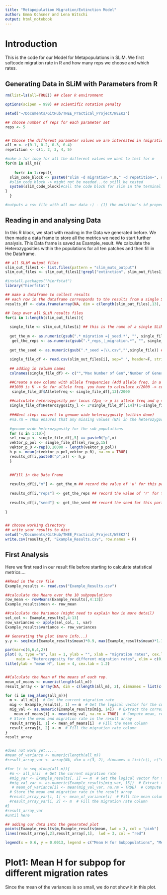 ```yaml
---
title: "Metapopulation Migration/Extinction Model"
author: Emma Ochsner and Lena Witschi
output: html_notebook
---
```


# Introduction

This is the code for our Model for Metapopulations in SLiM. We first softcode migration rate in R and how many reps we choose and which rates.

## Generating Data in SLiM with Parameters from R

```r

rm(list=ls(all=TRUE)) ## clear R environment

options(scipen = 999) ## scientific notation penalty

setwd("~/Documents/GitHub/THEE_Practical_Project/WEEK2")

## choose number of reps for each parameter set
reps <- 5


## Choose the different parameter values we are interested in (migration rate)
all_m <- c(0.1, 0.2, 0.3, 0.4)
repetition <- c(1, 2, 3, 4, 5)

#make a for loop for all the different values we want to test for m 
for(m in all_m){
  
    for(r in 1:reps){
  slim_code_block <- paste0("slim -d migration=",m," -d repetition=", r," metapop_script_basic_test.slim")
  #slim_code_block -> might not be needed...to still be tested
  system(slim_code_block)#call the code block for slim in the terminal via bash, system invokes the OS command specified by command.
}
  }

#outputs a csv file with all our data :) - (1) the mutation’s id property, (2) the identifier of its mutation type, (3) its position, (4) its selection coefficient, (5) its dominance coefficient, (6) origin subpopulation identifier, (7) origin tick, and (8) prevalence.


```

## Reading in and analysing Data

In this R block, we start with reading in the Data we generated before. We then made a data frame to store all the metrics we need to start further analysis. This Data frame is saved as Example_result. 
We calculate the Heterozygosities within the populations for all ten patches and then fill in the Dataframe. 

```r
## all SLiM output files
slim_out_files1 <- list.files(pattern = "slim_muts_output")
slim_out_files <- slim_out_files1[!grepl("extinction", slim_out_files1)]

#install.packages("hierfstat")
library("hierfstat")

## make a dataframe to collect results
## each row in the dataframe corresponds to the results from a single SLiM simulation run
results_df <- data.frame(array(NA, dim = c(length(slim_out_files),13), dimnames = list(c(),c("m","reps","seed","p1", "p2", "p3", "p4", "p5", "p6", "p7", "p8", "p9", "p10"))))

## loop over all SLiM results files
for(i in 1:length(slim_out_files)){ 
  
  single_file <- slim_out_files[i] ## this is the name of a single SLiM result file
  
  get_the_m <- as.numeric(gsub(".*_migration =|_seed.*", "", single_file))## here we use gsub() to get the value of 'm' that we saved in the name of the results file
   get_the_reps <- as.numeric(gsub(".*_reps_|_migration.*", "", single_file)) ## do the same for reps
  
  get_the_seed <- as.numeric(gsub(".*_seed =|\\.csv","",single_file)) ## and for the seed....
  
  single_file_df <- read.csv(slim_out_files[i], sep=" ", header=F, stringsAsFactors=F) ## read the data in the SLiM results file into R
  
  ## adding in column names
  colnames(single_file_df) <- c("","Max Number of Gen","Number of Generations", "", "Deme", "mut id", "mut typ", "position on gemome", "fitness", "dominance", "original deme", "gen mut occured", "number of indiv. with mut")

  ##Create a new column with allele frequencies (Add allele freq. in a separate row (for each file))
  ##1000 is K -> So for allele freq. you have to calculate x/2000 -> consider we have diploid individuals and K=1000 -> 2000 alleles
   single_file_df$Allelefreq <- single_file_df[,13]/2000
   
  ##calculate heterozygosity per locus (2pq -> p is allele freq and q = 1-p) (within deme)
  single_file_df$Heterozygosity_l <- 2*single_file_df[,14]*(1-single_file_df[,14])
  
  ###Next step: convert to genome wide heterozygosity (within deme)
  #na.rm = TRUE ensures that any missing values (NA) in the heterozygosity column are ignored during the calculation.
  
  #genome wide heterozygosity for the sub populations
  for (x in 1:10){
  sel_row_p <- single_file_df[,5] == paste0("p",x)
  vektor_p_pol <- single_file_df[sel_row_p,15]
  vektor_p_0 <-rep(0,10000 - length(vektor_p_pol))
  h_p <- mean(c(vektor_p_pol,vektor_p_0), na.rm = TRUE)
  results_df[i,paste0("p",x)] <- h_p
  }
  

  ##Fill in the Data Frame  
  
  results_df[i,"m"] <- get_the_m ## record the value of 'u' for this particular results file
  
  results_df[i,"reps"] <- get_the_reps ## record the value of 'r' for this particular results file
  
  results_df[i,"seed"] <- get_the_seed ## record the seed for this particular results file (this lets us keep track of individual reps of a give parameter combination), ie, maybe we did 5 reps of u=1e-8 and r=1e-8, so we will have 5 rows for these specific parameter values
  
}


## choose working directory
## write your results to disc
setwd("~/Documents/GitHub/THEE_Practical_Project/WEEK2")
write.csv(results_df, "Example_Results.csv", row.names = F)


```


## First Analysis 

Here we first read in our result file before starting to calculate statistical metrics....

````r

##Read in the csv file
Example_results <- read.csv("Example_Results.csv")

##calculate the Means over the 10 subpopulations
row_mean <- rowMeans(Example_results[,4:13])
Example_results$mean <- row_mean

##calculate the Variance (might need to explain how in more detail)
sel_col <- Example_results[,4:13]
row_variances <- apply(sel_col, 1, var)
Example_results$variance <- row_variances

## Generating the plot (more info...)
y.y <- seq(min(Example_results$mean)*0.9, max(Example_results$mean)*1.1, length.out = 2)

par(mar=c(6,6,4,2))
plot( 0, type ="n", las = 1, ylab = "", xlab = "migration rates", cex.lab = 1.2, cex.main = 1.6,
     main = "Heterozygosity for different migration rates", xlim = c(0,1), ylim = y.y, lwd = 2)
title(ylab = "mean H", line = 4, cex.lab = 1.2)


##Calculate the Mean of the means of each rep.
mean_of_means <- numeric(length(all_m))
result_array <- array(NA, dim = c(length(all_m), 2), dimnames = list(c(), c("mean", "mig")))

for (i in seq_along(all_m)){
  m <- all_m[i]  # Get the current migration rate
  mig <- Example_results[, 1] == m  # Get the logical vector for the current migration rate
  mig_val <- as.numeric(Example_results[mig, 14])  # Extract the corresponding values from the 14th column
    mean_of_means[i] <- mean(mig_val, na.rm = TRUE)  # Compute mean, removing NA values
  # Store the mean and migration rate in the result array
  result_array[i, 1] <- mean_of_means[i]  # Fill the mean column
  result_array[i, 2] <- m  # Fill the migration rate column
}
result_array


#does not work yet.....
#mean_of_variance <- numeric(length(all_m))
#result_array_var <- array(NA, dim = c(3, 2), dimnames = list(c(), c("variance", "mig")))

#for (i in seq_along(all_m)){
  #m <- all_m[i]  # Get the current migration rate
  #mig_var <- Example_results[, 1] == m  # Get the logical vector for the current migration rate
  #mig_val_var <- as.numeric(Example_results[mig_var, 15])  # Extract the corresponding values from the 14th column
   # mean_of_variance[i] <- mean(mig_val_var, na.rm = TRUE)  # Compute mean, removing NA values
  # Store the mean and migration rate in the result array
  #result_array_var[i, 1] <- mean_of_variance[i]  # Fill the mean column
  #result_array_var[i, 2] <- m  # Fill the migration rate column
#}
#result_array_var
#until here 

## adding our data into the generated plot
points(Example_results$m,Example_results$mean, lwd = 3, col = "pink")
lines(result_array[,2],result_array[,1],  lwd = 3, col = "red")

legend(x = 0.6, y = 0.0013, legend = c("Mean H for Subpopulations", "Mean of all Means"), lwd = c(3,3), cex = 0.75, col = c("pink", "red"), bty = "n")


````

# Plot1: Mean H for subpop for different migration rates
Since the mean of the variances is so small, we do not show it in this plot. 
